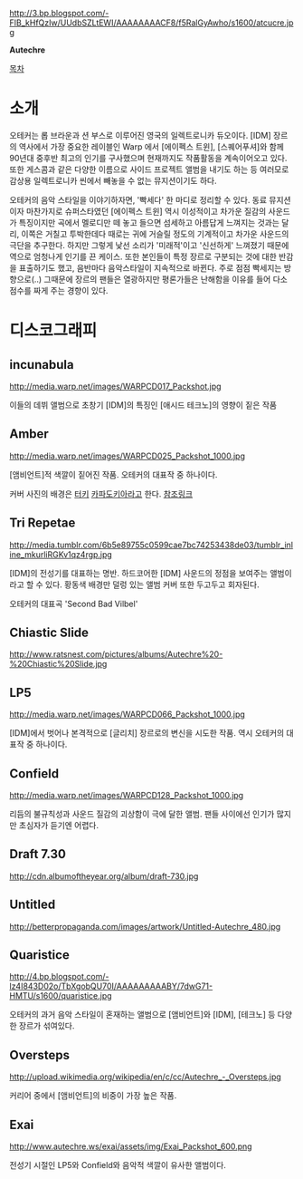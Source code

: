 http://3.bp.blogspot.com/-FIB_kHfQzIw/UUdbSZLtEWI/AAAAAAAACF8/f5RalGyAwho/s1600/atcucre.jpg



'''Autechre'''



[[목차]]

= 소개 =

오테커는 롭 브라운과 션 부스로 이루어진 영국의 일렉트로니카 듀오이다. [IDM] 장르의 역사에서 가장 중요한 레이블인 Warp 에서 [에이펙스 트윈], [스퀘어푸셔]와 함께 90년대 중후반 최고의 인기를 구사했으며 현재까지도 작품활동을 계속이어오고 있다. 또한 게스콤과 같은 다양한 이름으로 사이드 프로젝트 앨범을 내기도 하는 등 여러모로 감상용 일렉트로니카 씬에서 빼놓을 수 없는 뮤지션이기도 하다.

오테커의 음악 스타일을 이야기하자면, '빡세다' 한 마디로 정리할 수 있다. 동료 뮤지션이자 마찬가지로 슈퍼스타였던 [에이펙스 트윈] 역시 이성적이고 차가운 질감의 사운드가 특징이지만 곡에서 멜로디만 떼 놓고 들으면 섬세하고 아름답게 느껴지는 것과는 달리, 이쪽은 거칠고 투박한데다 때로는 귀에 거슬릴 정도의 기계적이고 차가운 사운드의 극단을 추구한다. 하지만 그렇게 낯선 소리가 '미래적'이고 '신선하게' 느껴졌기 때문에 역으로 엄청나게 인기를 끈 케이스. 또한 본인들이 특정 장르로 구분되는 것에 대한 반감을 표출하기도 했고, 음반마다 음악스타일이 지속적으로 바뀐다. 주로 점점 빡세지는 방향으로(..) 그때문에 장르의 팬들은 열광하지만 평론가들은 난해함을 이유를 들어 다소 점수를 짜게 주는 경향이 있다.


= 디스코그래피 =

== incunabula ==
http://media.warp.net/images/WARPCD017_Packshot.jpg

이들의 데뷔 앨범으로 초창기 [IDM]의 특징인 [애시드 테크노]의 영향이 짙은 작품

== Amber ==
http://media.warp.net/images/WARPCD025_Packshot_1000.jpg

[앰비언트]적 색깔이 짙어진 작품. 오테커의 대표작 중 하나이다.

커버 사진의 배경은 [[터키]] [[카파도키아]]라고 한다. [http://twitpic.com/4vdk3p 참조링크]

== Tri Repetae ==
http://media.tumblr.com/6b5e89755c0599cae7bc74253438de03/tumblr_inline_mkurliRGKv1qz4rgp.jpg

[IDM]의 전성기를 대표하는 명반. 하드코어한 [IDM] 사운드의 정점을 보여주는 앨범이라고 할 수 있다. 황동색 배경만 덜렁 있는 앨범 커버 또한 두고두고 회자된다.


{{{#!html
<iframe width="560" height="315" src="//www.youtube.com/embed/g6zT3kVtpHc" frameborder="0" allowfullscreen></iframe>}}}


오테커의 대표곡 'Second Bad Vilbel'

== Chiastic Slide ==
http://www.ratsnest.com/pictures/albums/Autechre%20-%20Chiastic%20Slide.jpg


== LP5 ==
http://media.warp.net/images/WARPCD066_Packshot_1000.jpg

[IDM]에서 벗어나 본격적으로 [글리치] 장르로의 변신을 시도한 작품. 역시 오테커의 대표작 중 하나이다. 

== Confield == 
http://media.warp.net/images/WARPCD128_Packshot_1000.jpg

리듬의 불규칙성과 사운드 질감의 괴상함이 극에 달한 앨범. 팬들 사이에선 인기가 많지만 초심자가 듣기엔 어렵다.

== Draft 7.30 ==
http://cdn.albumoftheyear.org/album/draft-730.jpg

== Untitled ==
http://betterpropaganda.com/images/artwork/Untitled-Autechre_480.jpg

== Quaristice ==
http://4.bp.blogspot.com/-lz4I843D02o/TbXgobQU70I/AAAAAAAAABY/7dwG71-HMTU/s1600/quaristice.jpg

오테커의 과거 음악 스타일이 혼재하는 앨범으로 [앰비언트]와 [IDM], [테크노] 등 다양한 장르가 섞여있다.

== Oversteps ==
http://upload.wikimedia.org/wikipedia/en/c/cc/Autechre_-_Oversteps.jpg

커리어 중에서 [앰비언트]의 비중이 가장 높은 작품.

== Exai ==
http://www.autechre.ws/exai/assets/img/Exai_Packshot_600.png

전성기 시절인 LP5와 Confield와 음악적 색깔이 유사한 앨범이다. 



